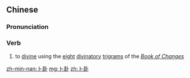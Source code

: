 ==Chinese==
{{zh-forms}}

===Pronunciation===
{{zh-pron
|m=bǔguà
|c=buk1 gwaa3
|h=pfs=puk-koa
|mn=kh,qz,tp,xm,zz:pok-kòa
|cat=v
}}

===Verb===
{{zh-verb}}

# to [[divine]] using the [[eight]] [[divinatory]] [[trigram]]s of the ''[[w:Book of Changes|Book of Changes]]''

[[zh-min-nan:卜卦]]
[[mg:卜卦]]
[[zh:卜卦]]